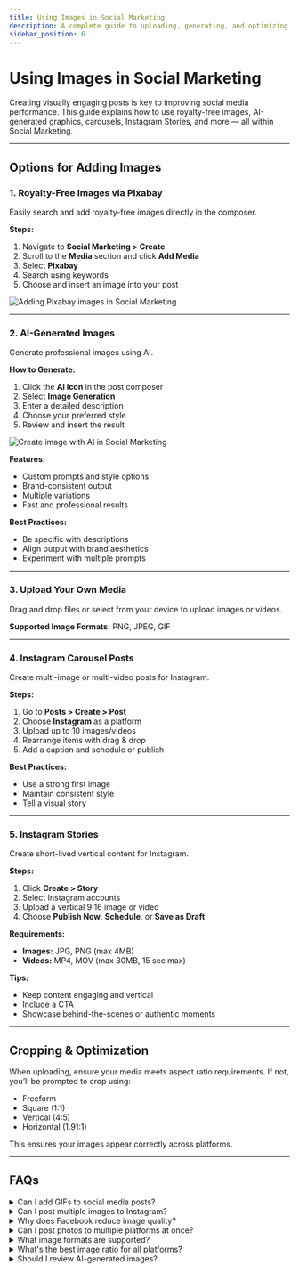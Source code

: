 ```yaml
---
title: Using Images in Social Marketing
description: A complete guide to uploading, generating, and optimizing images in Social Marketing
sidebar_position: 6
---
```


# Using Images in Social Marketing

Creating visually engaging posts is key to improving social media performance. This guide explains how to use royalty-free images, AI-generated graphics, carousels, Instagram Stories, and more — all within Social Marketing.

---

## Options for Adding Images

### 1. Royalty-Free Images via Pixabay

Easily search and add royalty-free images directly in the composer.

**Steps:**
1. Navigate to **Social Marketing > Create**
2. Scroll to the **Media** section and click **Add Media**
3. Select **Pixabay**
4. Search using keywords
5. Choose and insert an image into your post

![Adding Pixabay images in Social Marketing](./img/royalty-free-image.png)

---

### 2. AI-Generated Images

Generate professional images using AI.

**How to Generate:**
1. Click the **AI icon** in the post composer
2. Select **Image Generation**
3. Enter a detailed description
4. Choose your preferred style
5. Review and insert the result

![Create image with AI in Social Marketing](./img/ai-image.png)

**Features:**
- Custom prompts and style options
- Brand-consistent output
- Multiple variations
- Fast and professional results

**Best Practices:**
- Be specific with descriptions
- Align output with brand aesthetics
- Experiment with multiple prompts

---

### 3. Upload Your Own Media

Drag and drop files or select from your device to upload images or videos.

**Supported Image Formats:** PNG, JPEG, GIF

---

### 4. Instagram Carousel Posts

Create multi-image or multi-video posts for Instagram.

**Steps:**
1. Go to **Posts > Create > Post**
2. Choose **Instagram** as a platform
3. Upload up to 10 images/videos
4. Rearrange items with drag & drop
5. Add a caption and schedule or publish

**Best Practices:**
- Use a strong first image
- Maintain consistent style
- Tell a visual story

---

### 5. Instagram Stories

Create short-lived vertical content for Instagram.

**Steps:**
1. Click **Create > Story**
2. Select Instagram accounts
3. Upload a vertical 9:16 image or video
4. Choose **Publish Now**, **Schedule**, or **Save as Draft**

**Requirements:**
- **Images:** JPG, PNG (max 4MB)
- **Videos:** MP4, MOV (max 30MB, 15 sec max)

**Tips:**
- Keep content engaging and vertical
- Include a CTA
- Showcase behind-the-scenes or authentic moments

---

## Cropping & Optimization

When uploading, ensure your media meets aspect ratio requirements. If not, you’ll be prompted to crop using:

- Freeform
- Square (1:1)
- Vertical (4:5)
- Horizontal (1.91:1)

This ensures your images appear correctly across platforms.

---

## FAQs

<details>
<summary>Can I add GIFs to social media posts?</summary>

Yes! You can upload .gif files directly or embed from Giphy using HTML iframe code.

1. On giphy.com, click on the selected GIF.

2. Once you click on the selected GIF, you will be directed to the GIF detail page.

3. Click "< > Embed" located on the right-hand side of the GIF.

4. From there, you will be presented with two embed options via the GIPHY Embed Player:

5. Select the "Responsive Off" switch for the iframe embed version.
Select the "Responsive On" switch for the HTML5 embed version

6. Paste the code into your post and publish!

**To post the Giphy:**

At the beginning, &lt;html&gt; &lt;body&gt;. Include the "embed code" of the giphy you want to add to the post. Add /html&gt; and /body&gt; at the end.

**Here's an example:**

```html
<html>
<body>

<div style="width:100%;height:0;padding-bottom:100%;position:relative;"><iframe src="https://giphy.com/embed/p2J2OMrBI6ErC" width="100%" height="100%" style="position:absolute" frameBorder="0" class="giphy-embed" allowFullScreen></iframe></div><p><a href="https://giphy.com/gifs/zootopia-p2J2OMrBI6ErC">via GIPHY</a></p>

</html>
</body>
```
</details>

<details>
<summary>Can I post multiple images to Instagram?</summary>

Yes. Use the **carousel** feature to upload up to **10 images or videos** in a single Instagram post.
</details>

<details>
<summary>Why does Facebook reduce image quality?</summary>

Facebook compresses all uploaded images. To preserve image quality:

- Save your image as a **JPEG** using the **sRGB color profile**
- Keep the image width **2048px or less**
</details>

<details>
<summary>Can I post photos to multiple platforms at once?</summary>

Yes. You can select multiple platforms in the composer to post simultaneously. Supported platforms include:

- Facebook  
- Instagram  
- LinkedIn  
- X 
- Google Business Profile
</details>

<details>
<summary>What image formats are supported?</summary>

- **PNG**  
- **JPEG**  
- **GIF**
</details>

<details>
<summary>What's the best image ratio for all platforms?</summary>

**Square (1:1)** images offer the most compatibility and consistency across all social networks.
</details>

<details>
<summary>Should I review AI-generated images?</summary>

Yes. Always review and adjust AI-generated images to:

- Match your **brand voice** and **visual identity**
- Ensure the image aligns with your message
- Maintain **professional quality**
</details>
